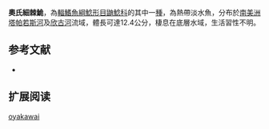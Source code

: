 {{Speciesbox
| name = 奧氏細棘鮠
| image = 
| image_width = 250px
| image_caption = 
| status = NE
| status_system = IUCN3.1
| genus = Leptodoras
| species = oyakawai
| authority = [[Birindelli,_Sousa_&_Sabaj_Pérez|Birindelli, Sousa & Sabaj Pérez]], 2008
| synonyms = 
}}

'''奧氏細棘鮠'''，為[[輻鰭魚綱|輻鰭魚綱]][[鯰形目|鯰形目]][[鼬鯰科|鼬鯰科]]的其中一[[種|種]]，為熱帶淡水魚，分布於[[南美洲|南美洲]][[塔帕若斯河|塔帕若斯河]]及[[欣古河|欣古河]]流域，體長可達12.4公分，棲息在底層水域，生活習性不明。

==参考文献==
*{{FishBase_species|genus=Leptodoras|species=oyakawai|year=2015|month=7}}

== 扩展阅读 ==
{{refbegin}}
{{wikispecies-inline|Leptodoras oyakawai|奧氏細棘鮠}}
{{refend}}
{{Taxonbar|from=Q5699478}}

[[Category:細棘鮠屬|oyakawai]]